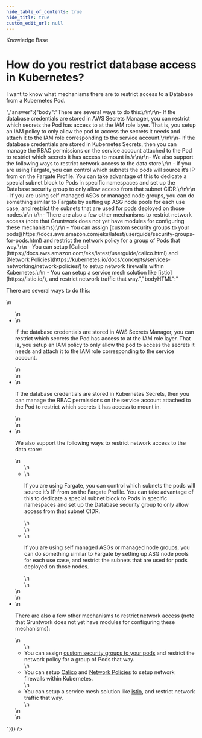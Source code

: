 ```yaml
---
hide_table_of_contents: true
hide_title: true
custom_edit_url: null
---
```



<CenterLayout>
<span class="title">Knowledge Base</span>
<h1>How do you restrict database access in Kubernetes?</h1>
<GitHub json={{"id":"D_kwDOF8slf84AOTOX","number":104,"author":{"login":"yorinasub17"},"title":"How do you restrict database access in Kubernetes?","body":"I want to know what mechanisms there are to restrict access to a Database from a Kubernetes Pod.","bodyHTML":"<p dir=\"auto\">I want to know what mechanisms there are to restrict access to a Database from a Kubernetes Pod.</p>","answer":{"body":"There are several ways to do this:\r\n\r\n- If the database credentials are stored in AWS Secrets Manager, you can restrict which secrets the Pod has access to at the IAM role layer. That is, you setup an IAM policy to only allow the pod to access the secrets it needs and attach it to the IAM role corresponding to the service account.\r\n\r\n- If the database credentials are stored in Kubernetes Secrets, then you can manage the RBAC permissions on the service account attached to the Pod to restrict which secrets it has access to mount in.\r\n\r\n- We also support the following ways to restrict network access to the data store:\r\n    - If you are using Fargate, you can control which subnets the pods will source it’s IP from on the Fargate Profile. You can take advantage of this to dedicate a special subnet block to Pods in specific namespaces and set up the Database security group to only allow access from that subnet CIDR.\r\n\r\n    - If you are using self managed ASGs or managed node groups, you can do something similar to Fargate by setting up ASG node pools for each use case, and restrict the subnets that are used for pods deployed on those nodes.\r\n    \r\n- There are also a few other mechanisms to restrict network access (note that Gruntwork does not yet have modules for configuring these mechanisms):\r\n    - You can assign [custom security groups to your pods](https://docs.aws.amazon.com/eks/latest/userguide/security-groups-for-pods.html) and restrict the network policy for a group of Pods that way.\r\n    - You can setup [Calico](https://docs.aws.amazon.com/eks/latest/userguide/calico.html) and [Network Policies](https://kubernetes.io/docs/concepts/services-networking/network-policies/) to setup network firewalls within Kubernetes.\r\n    - You can setup a service mesh solution like [istio](https://istio.io/), and restrict network traffic that way.","bodyHTML":"<p dir=\"auto\">There are several ways to do this:</p>\n<ul dir=\"auto\">\n<li>\n<p dir=\"auto\">If the database credentials are stored in AWS Secrets Manager, you can restrict which secrets the Pod has access to at the IAM role layer. That is, you setup an IAM policy to only allow the pod to access the secrets it needs and attach it to the IAM role corresponding to the service account.</p>\n</li>\n<li>\n<p dir=\"auto\">If the database credentials are stored in Kubernetes Secrets, then you can manage the RBAC permissions on the service account attached to the Pod to restrict which secrets it has access to mount in.</p>\n</li>\n<li>\n<p dir=\"auto\">We also support the following ways to restrict network access to the data store:</p>\n<ul dir=\"auto\">\n<li>\n<p dir=\"auto\">If you are using Fargate, you can control which subnets the pods will source it’s IP from on the Fargate Profile. You can take advantage of this to dedicate a special subnet block to Pods in specific namespaces and set up the Database security group to only allow access from that subnet CIDR.</p>\n</li>\n<li>\n<p dir=\"auto\">If you are using self managed ASGs or managed node groups, you can do something similar to Fargate by setting up ASG node pools for each use case, and restrict the subnets that are used for pods deployed on those nodes.</p>\n</li>\n</ul>\n</li>\n<li>\n<p dir=\"auto\">There are also a few other mechanisms to restrict network access (note that Gruntwork does not yet have modules for configuring these mechanisms):</p>\n<ul dir=\"auto\">\n<li>You can assign <a href=\"https://docs.aws.amazon.com/eks/latest/userguide/security-groups-for-pods.html\" rel=\"nofollow\">custom security groups to your pods</a> and restrict the network policy for a group of Pods that way.</li>\n<li>You can setup <a href=\"https://docs.aws.amazon.com/eks/latest/userguide/calico.html\" rel=\"nofollow\">Calico</a> and <a href=\"https://kubernetes.io/docs/concepts/services-networking/network-policies/\" rel=\"nofollow\">Network Policies</a> to setup network firewalls within Kubernetes.</li>\n<li>You can setup a service mesh solution like <a href=\"https://istio.io/\" rel=\"nofollow\">istio</a>, and restrict network traffic that way.</li>\n</ul>\n</li>\n</ul>"}}} />

</CenterLayout>
  

<!-- ##DOCS-SOURCER-START
{
  "sourcePlugin": "github-discussions",
  "hash": "a829c7a529cdc761728f1d4acdb24e40"
}
##DOCS-SOURCER-END -->
